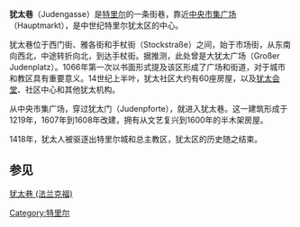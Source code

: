 '''犹太巷'''（Judengasse）是[[特里尔|特里尔]]的一条街巷，靠近[[中央市集广场_(特里尔)|中央市集广场]]（Hauptmarkt），是中世纪特里尔犹太区的中心。

犹太巷位于西门街、雅各街和手杖街（Stockstraße）之间，始于市场街，从东南向西北，中途转折向北，到达手杖街。据推测，此处曾是大犹太广场（Großer Judenplatz）。1066年第一次以书面形式提及该区形成了广场和街道，对于城市和教区具有重要意义。14世纪上半叶，犹太社区大约有60座房屋，以及[[犹太会堂|犹太会堂]]、社区中心和其他犹太机构。

从中央市集广场，穿过犹太门（Judenpforte），就进入犹太巷。这一建筑形成于1219年，1607年到1608年改建，拥有从文艺复兴到1600年的半木架房屋。

1418年，犹太人被驱逐出特里尔城和总主教区，犹太区的历史随之结束。


== 参见 ==

[[犹太巷_(法兰克福)|犹太巷 (法兰克福)]]

{{Germany-geo-stub}}
[[Category:特里尔|Category:特里尔]]